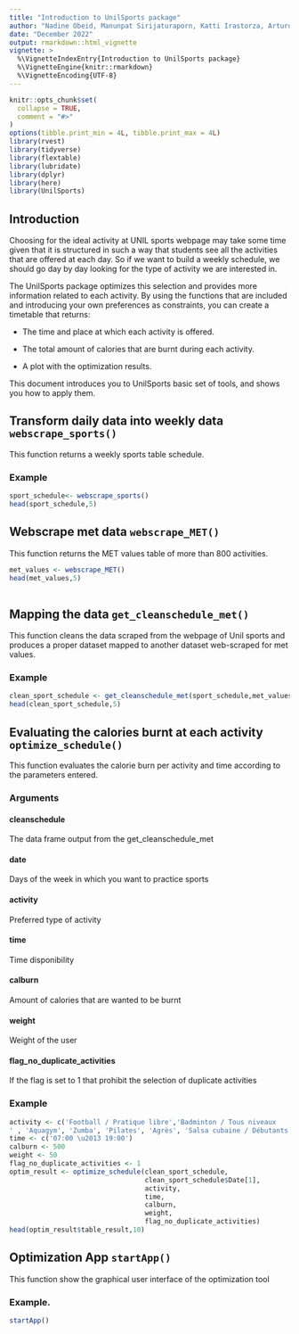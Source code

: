```yaml
---
title: "Introduction to UnilSports package"
author: "Nadine Obeid, Manunpat Sirijaturaporn, Katti Irastorza, Arturo Garcia Luna Beltran"
date: "December 2022"
output: rmarkdown::html_vignette
vignette: >
  %\VignetteIndexEntry{Introduction to UnilSports package}
  %\VignetteEngine{knitr::rmarkdown}
  %\VignetteEncoding{UTF-8}
---
```


```r
knitr::opts_chunk$set(
  collapse = TRUE,
  comment = "#>"
)
options(tibble.print_min = 4L, tibble.print_max = 4L)
library(rvest)
library(tidyverse)
library(flextable)
library(lubridate)
library(dplyr)
library(here)
library(UnilSports)
```



## Introduction
   Choosing for the ideal activity at UNIL sports webpage may take some time given that it is structured in such a way that students see all the activities that are offered at each day. So if we want to build a weekly schedule, we should go day by day looking for the type of activity we are interested in.
   
   The UnilSports package optimizes this selection and provides more information related to each activity. By using the functions that are included and introducing your own preferences as constraints, you can create a timetable that returns:
   
* The time and place at which each activity is offered.

* The total amount of calories that are burnt during each activity.

* A plot with the optimization results.
     
This document introduces you to UnilSports basic set of tools, and shows you how to apply them.
  

## Transform daily data into weekly data `webscrape_sports()`
  This function returns a weekly sports table schedule.
  
  
  
### Example
```r
sport_schedule<- webscrape_sports()
head(sport_schedule,5)

```
  
## Webscrape met data `webscrape_MET()`
 This function returns the MET values table of more than 800 activities.
   
```r
met_values <- webscrape_MET()
head(met_values,5)
 
```

## Mapping the data `get_cleanschedule_met()`
  This function cleans the data scraped from the webpage of Unil sports and produces a proper dataset mapped to another dataset web-scraped for met values. 
  
  
  
### Example
  
```r
clean_sport_schedule <- get_cleanschedule_met(sport_schedule,met_values)
head(clean_sport_schedule,5)
```

## Evaluating the calories burnt at each activity `optimize_schedule()`

This function evaluates the calorie burn per activity and time according to the parameters entered.  

### Arguments

#### cleanschedule

   The data frame output from the get_cleanschedule_met
   
   
#### date

   Days of the week in which you want to practice sports
   
   
#### activity

   Preferred type of activity
   
   
#### time

   Time disponibility
   
   
#### calburn

   Amount of calories that are wanted to be burnt
   
   
#### weight

   Weight of the user
   
#### flag_no_duplicate_activities
  If the flag is set to 1 that prohibit the selection of duplicate activities
   
### Example
```r
activity <- c('Football / Pratique libre','Badminton / Tous niveaux
' , 'Aquagym', 'Zumba', 'Pilates', 'Agrès', 'Salsa cubaine / Débutants')
time <- c('07:00 \u2013 19:00')
calburn <- 500
weight <- 50
flag_no_duplicate_activities <- 1
optim_result <- optimize_schedule(clean_sport_schedule,
                                  clean_sport_schedule$Date[1], 
                                  activity,
                                  time, 
                                  calburn,
                                  weight,
                                  flag_no_duplicate_activities)
head(optim_result$table_result,10)
```


## Optimization App `startApp()`
  This function show the graphical user interface of the optimization tool
  
### Example.
```r
startApp()
```